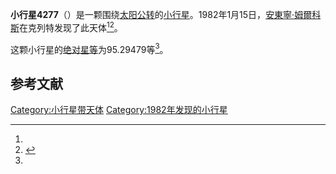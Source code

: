 {{Infobox planet
| bgcolour = #FFFFC0
| name = 4277 Holubov
| symbol = 
| image = 
| caption = 
| discovery = yes
| discovery_ref = 
| discoverer = [[安東寧·姆爾科斯|安東寧·姆爾科斯]]
| discovery_site = [[克列特|克列特]] 
| discovered = 1982年1月15日
| designations = yes
| mp_name = 
| named_after = 
| alt_names = 1982 AF/ 1936 YF / 1962 QD / 1973 AP1
| mp_category = [[主带小行星|主带小行星]]
| orbit_ref = <ref name="a">[http://ssd.jpl.nasa.gov/sbdb.cgi?sstr=4277 4277 Holubov] {{Wayback|url=http://ssd.jpl.nasa.gov/sbdb.cgi?sstr=4277 |date=20201124004605 }}，小行星數據庫瀏覽器（JPL Small-Body Database Browser）－[[美国国家航空航天局|美国国家航空航天局]]喷气推进实验室</ref>
| epoch = 2456400.5 (2013年4月18日更新)
| aphelion = {{convert|3.1099329|AU|km|3|abbr=on|lk=out}}
| perihelion = {{convert|2.3394301|AU|km|3|abbr=on}}
| semimajor = {{convert|2.7246815|AU|km|3|abbr=on}}
| eccentricity = 0.1413932
| period = 1642.75215 [[日|日]]<br />4.5[[儒略年|儒略年]]
| avg_speed = 
| inclination = 10.63867
| asc_node = 300.13289
| mean_anomaly = 
| arg_peri = 95.29479
| satellites = 
| physical_characteristics = yes
| dimensions = 
| mass = 
| density = 
| surface_grav = 
| escape_velocity = 
| sidereal_day = 
| axial_tilt = 
| pole_ecliptic_lat = 
| pole_ecliptic_lon = 
| albedo = 
| temperatures= 
| temp_name1 = 
| mean_temp_1 = 
| max_temp_1 = 
| temp_name2 = 
| max_temp_2 = 
| spectral_type = 
| abs_magnitude = 95.29479
}}

'''小行星4277'''（{{lang-en|4277 Holubov}}）是一颗围绕[[太阳|太阳]][[公转|公转]]的[[小行星|小行星]]。1982年1月15日，[[安東寧·姆爾科斯|安東寧·姆爾科斯]]在克列特发现了此天体<ref name="a" /><ref>{{cite news|title=小行星列表|url=http://cfa-www.harvard.edu/iau/lists/NumberedMPs.txt|accessdate=2013-07-08|newspaper=哈佛大学|archive-date=2008-05-17|archive-url=https://web.archive.org/web/20080517010638/http://cfa-www.harvard.edu/iau/lists/NumberedMPs.txt|dead-url=no}}</ref>。

这颗小行星的[[绝对星等|绝对星等]]为95.29479等<ref name="a" />。

==参考文献==
{{reflist}}
{{Minor Planet Number|[[小行星4276|小行星4276]]|[[小行星4278|小行星4278]]}}

{{小天体}}

[[Category:小行星带天体|Category:小行星带天体]]
[[Category:1982年发现的小行星|Category:1982年发现的小行星]]

{{asteroid-stub}}
